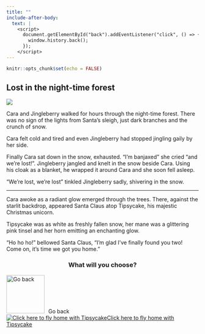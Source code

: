 ```yaml
---
title: ""
include-after-body:
  text: |
    <script>
      document.getElementById("back").addEventListener("click", () => {
        window.history.back();
      });
    </script>
---
```


```r
knitr::opts_chunk$set(echo = FALSE)
```

:::::: {.scenario .column-screen}

:::: {.column-body .scenario-text}

## Lost in the night-time forest

::::

::: {.column-body .scenario-image}

![](images/forest-sleep.png)

:::

:::: {.column-body .scenario-text}

Cara and Jingleberry walked for hours through the night-time forest. There was no sign of the lights from Santa's sleigh, just dark branches and the crunch of snow. 

Cara felt cold and tired and even Jingleberry had stopped jingling gaily by her side. 

Finally Cara sat down in the snow, exhausted. "I'm banjaxed" she cried "and we're lost!". Jingleberry jangled and knelt in the snow beside Cara. Using his cloak as a blanket, he wrapped it around Cara and she soon fell asleep. 

"We're lost, we're lost" tinkled Jingleberry sadly, shivering in the snow.

***

Cara awoke as a radiant glow emerged through the trees. There, against the starlit backdrop, appeared Santa Claus atop Tipsycake, his majestic Christmas unicorn.

Tipsycake was as white as freshly fallen snow, her mane was a glittering pink tinsel and her horn emitting an enchanting glow.  

"Ho ho ho!" bellowed Santa Claus, "I'm glad I've finally found you two! Come on, it's time we got you home."

::::

:::: {.column-body .scenario-image}
::: {style="text-align: center;"}
### What will you choose?
:::

  ```{=html}
<div class="container">

  <div id="back">
  <img src="images/back.png" alt="Go back" style="width: 100px; height: 100px; margin-right: 10px;">Go back
  </div>
  
  <div class="final-options">
  
  <div class="option">
  <a href="flying-home.html"><img src="images/santa-on-tipsycake.png" alt="Click here to fly home with Tipsycake"<div>Click here to fly home with Tipsycake</div></a>
  </div>
  
  </div>
  ```

::::




::::::
